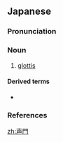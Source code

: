 {{also|声门|聲門}}
==Japanese==
{{wikipedia|lang=ja}}
{{ja-kanjitab|せい|もん|yomi=o}}

===Pronunciation===
{{ja-pron|yomi=o|せいもん|acc=0|acc_ref=DJR,NHK}}

===Noun===
{{ja-noun|kyu=聲門|せいもん}}

# {{lb|sort=せいもん|ja|anatomy}} [[glottis]]

====Derived terms====
* {{ja-r|声門音|せいもんおん|[[glottal]]}}

===References===
<references/>

[[zh:声門]]
